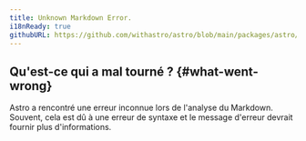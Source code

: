 ```yaml
---
title: Unknown Markdown Error.
i18nReady: true
githubURL: https://github.com/withastro/astro/blob/main/packages/astro/src/core/errors/errors-data.ts
---
```


## Qu'est-ce qui a mal tourné ? \{#what-went-wrong\}
Astro a rencontré une erreur inconnue lors de l'analyse du Markdown. Souvent, cela est dû à une erreur de syntaxe et le message d'erreur devrait fournir plus d'informations.
